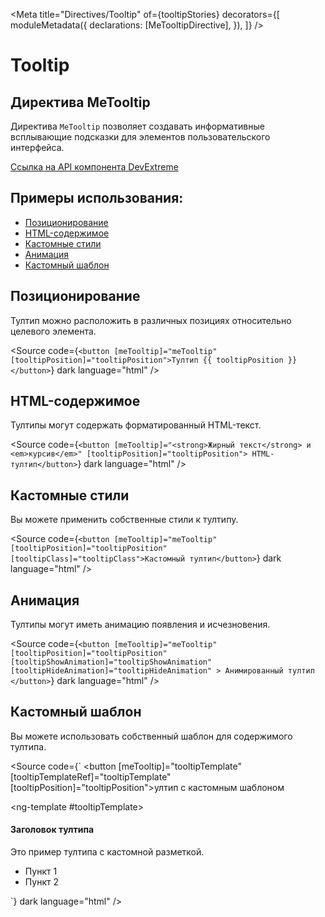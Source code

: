 
<Meta
  title="Directives/Tooltip"
  of={tooltipStories}
  decorators={[
    moduleMetadata({
      declarations: [MeTooltipDirective],
    }),
  ]}
/>

# Tooltip

## Директива MeTooltip

Директива `MeTooltip` позволяет создавать информативные всплывающие подсказки для элементов пользовательского интерфейса.

[Ссылка на API компонента DevExtreme](https://js.devexpress.com/Documentation/ApiReference/UI_Components/dxTooltip/)

<Story of={tooltipStories.Basic} />

<Controls of={tooltipStories.Basic} />

## Примеры использования:

- [Позиционирование](#позиционирование)
- [HTML-содержимое](#html-содержимое)
- [Кастомные стили](#кастомные-стили)
- [Анимация](#анимация)
- [Кастомный шаблон](#кастомный-шаблон)

## Позиционирование

Тултип можно расположить в различных позициях относительно целевого элемента.
<Story of={tooltipStories.Positioning} />

<Source
  code={`<button [meTooltip]="meTooltip" [tooltipPosition]="tooltipPosition">Тултип {{ tooltipPosition }}</button>`}
  dark
  language="html"
/>

## HTML-содержимое

Тултипы могут содержать форматированный HTML-текст.

<Story of={tooltipStories.HTMLContent} />

  <Source
    code={`<button [meTooltip]="<strong>Жирный текст</strong> и <em>курсив</em>" [tooltipPosition]="tooltipPosition"> HTML-тултип</button>`}
    dark
    language="html"
  />

## Кастомные стили

Вы можете применить собственные стили к тултипу.

<Story of={tooltipStories.CustomStyles} />

<Source
  code={`<button [meTooltip]="meTooltip" [tooltipPosition]="tooltipPosition" [tooltipClass]="tooltipClass">Кастомный тултип</button>`}
  dark
  language="html"
/>

## Анимация

Тултипы могут иметь анимацию появления и исчезновения.

<Story of={tooltipStories.WithAnimation} />

  <Source
    code={`
    <button
      [meTooltip]="meTooltip"
      [tooltipPosition]="tooltipPosition"
      [tooltipShowAnimation]="tooltipShowAnimation"
      [tooltipHideAnimation]="tooltipHideAnimation" >
     Анимированный тултип
    </button>
    `}
    dark
  language="html"
/>

## Кастомный шаблон

Вы можете использовать собственный шаблон для содержимого тултипа.
<Story of={tooltipStories.CustomTemplate} />

<Source
      code={`
<button [meTooltip]="tooltipTemplate" [tooltipTemplateRef]="tooltipTemplate" [tooltipPosition]="tooltipPosition">ултип с кастомным шаблоном</button>

<ng-template #tooltipTemplate>
   <div>
      <h4>Заголовок тултипа</h4>
      <p>Это пример тултипа с кастомной разметкой.</p>
      <ul>
      <li>Пункт 1</li>
      <li>Пункт 2</li>
      </ul>
    </div>
</ng-template>`}
dark
      language="html"
/>
